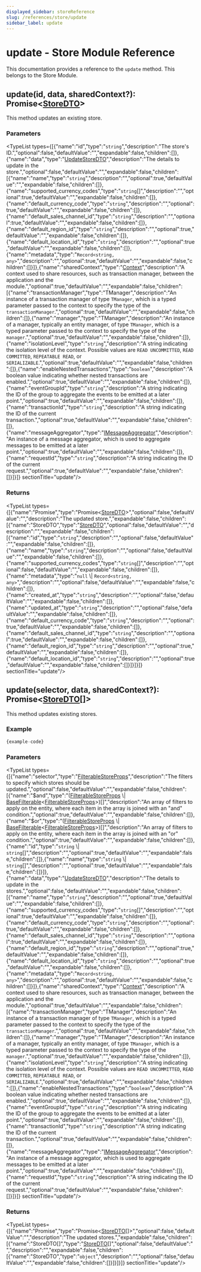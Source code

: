 ```yaml
---
displayed_sidebar: storeReference
slug: /references/store/update
sidebar_label: update
---
```



# update - Store Module Reference

This documentation provides a reference to the `update` method. This belongs to the Store Module.

## update(id, data, sharedContext?): Promise&#60;[StoreDTO](../../interfaces/store.StoreDTO.mdx)&#62;

This method updates an existing store.

### Parameters

<TypeList types={[{"name":"id","type":"`string`","description":"The store's ID.","optional":false,"defaultValue":"","expandable":false,"children":[]},{"name":"data","type":"[UpdateStoreDTO](../../interfaces/store.UpdateStoreDTO.mdx)","description":"The details to update in the store.","optional":false,"defaultValue":"","expandable":false,"children":[{"name":"name","type":"`string`","description":"","optional":true,"defaultValue":"","expandable":false,"children":[]},{"name":"supported_currency_codes","type":"`string`[]","description":"","optional":true,"defaultValue":"","expandable":false,"children":[]},{"name":"default_currency_code","type":"`string`","description":"","optional":true,"defaultValue":"","expandable":false,"children":[]},{"name":"default_sales_channel_id","type":"`string`","description":"","optional":true,"defaultValue":"","expandable":false,"children":[]},{"name":"default_region_id","type":"`string`","description":"","optional":true,"defaultValue":"","expandable":false,"children":[]},{"name":"default_location_id","type":"`string`","description":"","optional":true,"defaultValue":"","expandable":false,"children":[]},{"name":"metadata","type":"`Record<string, any>`","description":"","optional":true,"defaultValue":"","expandable":false,"children":[]}]},{"name":"sharedContext","type":"[Context](../../interfaces/store.Context.mdx)","description":"A context used to share resources, such as transaction manager, between the application and the module.","optional":true,"defaultValue":"","expandable":false,"children":[{"name":"transactionManager","type":"TManager","description":"An instance of a transaction manager of type `TManager`, which is a typed parameter passed to the context to specify the type of the `transactionManager`.","optional":true,"defaultValue":"","expandable":false,"children":[]},{"name":"manager","type":"TManager","description":"An instance of a manager, typically an entity manager, of type `TManager`, which is a typed parameter passed to the context to specify the type of the `manager`.","optional":true,"defaultValue":"","expandable":false,"children":[]},{"name":"isolationLevel","type":"`string`","description":"A string indicating the isolation level of the context. Possible values are `READ UNCOMMITTED`, `READ COMMITTED`, `REPEATABLE READ`, or `SERIALIZABLE`.","optional":true,"defaultValue":"","expandable":false,"children":[]},{"name":"enableNestedTransactions","type":"`boolean`","description":"A boolean value indicating whether nested transactions are enabled.","optional":true,"defaultValue":"","expandable":false,"children":[]},{"name":"eventGroupId","type":"`string`","description":"A string indicating the ID of the group to aggregate the events to be emitted at a later point.","optional":true,"defaultValue":"","expandable":false,"children":[]},{"name":"transactionId","type":"`string`","description":"A string indicating the ID of the current transaction.","optional":true,"defaultValue":"","expandable":false,"children":[]},{"name":"messageAggregator","type":"[IMessageAggregator](../../interfaces/store.IMessageAggregator.mdx)","description":"An instance of a message aggregator, which is used to aggregate messages to be emitted at a later point.","optional":true,"defaultValue":"","expandable":false,"children":[]},{"name":"requestId","type":"`string`","description":"A string indicating the ID of the current request.","optional":true,"defaultValue":"","expandable":false,"children":[]}]}]}  sectionTitle="update"/>

### Returns

<TypeList types={[{"name":"Promise","type":"Promise&#60;[StoreDTO](../../interfaces/store.StoreDTO.mdx)&#62;","optional":false,"defaultValue":"","description":"The updated store.","expandable":false,"children":[{"name":"StoreDTO","type":"[StoreDTO](../../interfaces/store.StoreDTO.mdx)","optional":false,"defaultValue":"","description":"","expandable":false,"children":[{"name":"id","type":"`string`","description":"","optional":false,"defaultValue":"","expandable":false,"children":[]},{"name":"name","type":"`string`","description":"","optional":false,"defaultValue":"","expandable":false,"children":[]},{"name":"supported_currency_codes","type":"`string`[]","description":"","optional":false,"defaultValue":"","expandable":false,"children":[]},{"name":"metadata","type":"`null` \\| `Record<string, any>`","description":"","optional":false,"defaultValue":"","expandable":false,"children":[]},{"name":"created_at","type":"`string`","description":"","optional":false,"defaultValue":"","expandable":false,"children":[]},{"name":"updated_at","type":"`string`","description":"","optional":false,"defaultValue":"","expandable":false,"children":[]},{"name":"default_currency_code","type":"`string`","description":"","optional":true,"defaultValue":"","expandable":false,"children":[]},{"name":"default_sales_channel_id","type":"`string`","description":"","optional":true,"defaultValue":"","expandable":false,"children":[]},{"name":"default_region_id","type":"`string`","description":"","optional":true,"defaultValue":"","expandable":false,"children":[]},{"name":"default_location_id","type":"`string`","description":"","optional":true,"defaultValue":"","expandable":false,"children":[]}]}]}]}  sectionTitle="update"/>

## update(selector, data, sharedContext?): Promise&#60;[StoreDTO](../../interfaces/store.StoreDTO.mdx)[]&#62;

This method updates existing stores.

### Example

```ts
{example-code}
```

### Parameters

<TypeList types={[{"name":"selector","type":"[FilterableStoreProps](../../interfaces/store.FilterableStoreProps.mdx)","description":"The filters to specify which stores should be updated.","optional":false,"defaultValue":"","expandable":false,"children":[{"name":"$and","type":"([FilterableStoreProps](../../interfaces/store.FilterableStoreProps.mdx) \\| [BaseFilterable](../../interfaces/store.BaseFilterable.mdx)&#60;[FilterableStoreProps](../../interfaces/store.FilterableStoreProps.mdx)&#62;)[]","description":"An array of filters to apply on the entity, where each item in the array is joined with an \"and\" condition.","optional":true,"defaultValue":"","expandable":false,"children":[]},{"name":"$or","type":"([FilterableStoreProps](../../interfaces/store.FilterableStoreProps.mdx) \\| [BaseFilterable](../../interfaces/store.BaseFilterable.mdx)&#60;[FilterableStoreProps](../../interfaces/store.FilterableStoreProps.mdx)&#62;)[]","description":"An array of filters to apply on the entity, where each item in the array is joined with an \"or\" condition.","optional":true,"defaultValue":"","expandable":false,"children":[]},{"name":"id","type":"`string` \\| `string`[]","description":"","optional":true,"defaultValue":"","expandable":false,"children":[]},{"name":"name","type":"`string` \\| `string`[]","description":"","optional":true,"defaultValue":"","expandable":false,"children":[]}]},{"name":"data","type":"[UpdateStoreDTO](../../interfaces/store.UpdateStoreDTO.mdx)","description":"The details to update in the stores.","optional":false,"defaultValue":"","expandable":false,"children":[{"name":"name","type":"`string`","description":"","optional":true,"defaultValue":"","expandable":false,"children":[]},{"name":"supported_currency_codes","type":"`string`[]","description":"","optional":true,"defaultValue":"","expandable":false,"children":[]},{"name":"default_currency_code","type":"`string`","description":"","optional":true,"defaultValue":"","expandable":false,"children":[]},{"name":"default_sales_channel_id","type":"`string`","description":"","optional":true,"defaultValue":"","expandable":false,"children":[]},{"name":"default_region_id","type":"`string`","description":"","optional":true,"defaultValue":"","expandable":false,"children":[]},{"name":"default_location_id","type":"`string`","description":"","optional":true,"defaultValue":"","expandable":false,"children":[]},{"name":"metadata","type":"`Record<string, any>`","description":"","optional":true,"defaultValue":"","expandable":false,"children":[]}]},{"name":"sharedContext","type":"[Context](../../interfaces/store.Context.mdx)","description":"A context used to share resources, such as transaction manager, between the application and the module.","optional":true,"defaultValue":"","expandable":false,"children":[{"name":"transactionManager","type":"TManager","description":"An instance of a transaction manager of type `TManager`, which is a typed parameter passed to the context to specify the type of the `transactionManager`.","optional":true,"defaultValue":"","expandable":false,"children":[]},{"name":"manager","type":"TManager","description":"An instance of a manager, typically an entity manager, of type `TManager`, which is a typed parameter passed to the context to specify the type of the `manager`.","optional":true,"defaultValue":"","expandable":false,"children":[]},{"name":"isolationLevel","type":"`string`","description":"A string indicating the isolation level of the context. Possible values are `READ UNCOMMITTED`, `READ COMMITTED`, `REPEATABLE READ`, or `SERIALIZABLE`.","optional":true,"defaultValue":"","expandable":false,"children":[]},{"name":"enableNestedTransactions","type":"`boolean`","description":"A boolean value indicating whether nested transactions are enabled.","optional":true,"defaultValue":"","expandable":false,"children":[]},{"name":"eventGroupId","type":"`string`","description":"A string indicating the ID of the group to aggregate the events to be emitted at a later point.","optional":true,"defaultValue":"","expandable":false,"children":[]},{"name":"transactionId","type":"`string`","description":"A string indicating the ID of the current transaction.","optional":true,"defaultValue":"","expandable":false,"children":[]},{"name":"messageAggregator","type":"[IMessageAggregator](../../interfaces/store.IMessageAggregator.mdx)","description":"An instance of a message aggregator, which is used to aggregate messages to be emitted at a later point.","optional":true,"defaultValue":"","expandable":false,"children":[]},{"name":"requestId","type":"`string`","description":"A string indicating the ID of the current request.","optional":true,"defaultValue":"","expandable":false,"children":[]}]}]}  sectionTitle="update"/>

### Returns

<TypeList types={[{"name":"Promise","type":"Promise&#60;[StoreDTO](../../interfaces/store.StoreDTO.mdx)[]&#62;","optional":false,"defaultValue":"","description":"The updated stores.","expandable":false,"children":[{"name":"StoreDTO[]","type":"[StoreDTO](../../interfaces/store.StoreDTO.mdx)[]","optional":false,"defaultValue":"","description":"","expandable":false,"children":[{"name":"StoreDTO","type":"`object`","description":"","optional":false,"defaultValue":"","expandable":false,"children":[]}]}]}]}  sectionTitle="update"/>
